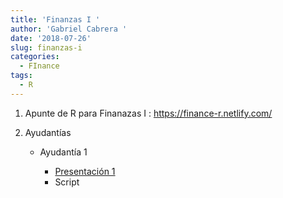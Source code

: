 ```yaml
---
title: 'Finanzas I '
author: 'Gabriel Cabrera '
date: '2018-07-26'
slug: finanzas-i
categories:
  - FInance
tags:
  - R
---
```


1. Apunte de R para Finanazas I : [https://finance-r.netlify.com/](https://finance-r.netlify.com/)

2. Ayudantías

    * Ayudantía 1 
    
        * [Presentación 1](/pdf/presentacion.pdf)
        * Script